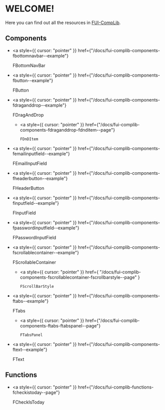 
<Meta title="FUI-Complib/CONTENT" />

# WELCOME!

Here you can find out all the resources in <a href="https://github.com/FantaskticEdTechLimited/FUI-CompLib" target="_blank">
FUI-CompLib</a>.

## Components

- <a
  	style={{ cursor: "pointer" }}
  	href={"/docs/fui-complib-components-fbottomnavbar--example"}
  >
  	FBottomNavBar
  </a>

- <a
  	style={{ cursor: "pointer" }}
  	href={"/docs/fui-complib-components-fbutton--example"}
  >
  	FButton
  </a>

- <a
  	style={{ cursor: "pointer" }}
  	href={"/docs/fui-complib-components-fdraganddrop--example"}
  >
  	FDragAndDrop
  </a>

  - <a
    	style={{ cursor: "pointer" }}
    	href={"/docs/fui-complib-components-fdraganddrop-fdnditem--page"}
    >
    	FDnDItem
    </a>

- <a
  	style={{ cursor: "pointer" }}
  	href={"/docs/fui-complib-components-femailinputfield--example"}
  >
  	FEmailInputField
  </a>

- <a
  	style={{ cursor: "pointer" }}
  	href={"/docs/fui-complib-components-fheaderbutton--example"}
  >
  	FHeaderButton
  </a>

- <a
  	style={{ cursor: "pointer" }}
  	href={"/docs/fui-complib-components-finputfield--example"}
  >
  	FInputField
  </a>

- <a
  	style={{ cursor: "pointer" }}
  	href={"/docs/fui-complib-components-fpasswordinputfield--example"}
  >
  	FPasswordInputField
  </a>

- <a
  	style={{ cursor: "pointer" }}
  	href={"/docs/fui-complib-components-fscrollablecontainer--example"}
  >
  	FScrollableContainer
  </a>

  - <a
    	style={{ cursor: "pointer" }}
    	href={
    		"/docs/fui-complib-components-fscrollablecontainer-fscrollbarstyle--page"
    	}
    >
    	FScrollBarStyle
    </a>

- <a
  	style={{ cursor: "pointer" }}
  	href={"/docs/fui-complib-components-ftabs--example"}
  >
  	FTabs
  </a>

  - <a
    	style={{ cursor: "pointer" }}
    	href={"/docs/fui-complib-components-ftabs-ftabspanel--page"}
    >
    	FTabsPanel
    </a>

- <a
  	style={{ cursor: "pointer" }}
  	href={"/docs/fui-complib-components-ftext--example"}
  >
  	FText
  </a>

## Functions

- <a
  	style={{ cursor: "pointer" }}
  	href={"/docs/fui-complib-functions-fcheckistoday--page"}
  >
  	FCheckIsToday
  </a>
